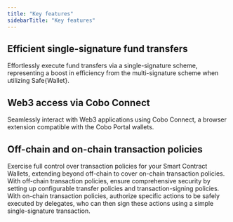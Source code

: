```yaml
---
title: "Key features"
sidebarTitle: "Key features"
---
```


## Efficient single-signature fund transfers
Effortlessly execute fund transfers via a single-signature scheme, representing a boost in efficiency from the multi-signature scheme when utilizing Safe&#123;Wallet&#125;.

## Web3 access via Cobo Connect
Seamlessly interact with Web3 applications using Cobo Connect, a browser extension compatible with the Cobo Portal wallets.

## Off-chain and on-chain transaction policies
Exercise full control over transaction policies for your Smart Contract Wallets, extending beyond off-chain to cover on-chain transaction policies. With off-chain transaction policies, ensure comprehensive security by setting up configurable transfer policies and transaction-signing policies. With on-chain transaction policies, authorize specific actions to be safely executed by delegates, who can then sign these actions using a simple single-signature transaction.